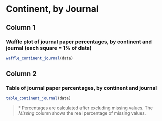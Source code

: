 # Continent, by Journal

## Column 1 {data-width=700}

### Waffle plot of journal paper percentages, by continent and journal (each square = 1% of data) {data-height=600}

```r
waffle_continent_journal(data)

```

## Column 2

### Table of journal paper percentages, by continent and journal {data-height=200}

```r
table_continent_journal(data)

```

> \* Percentages are calculated after excluding missing values. The *Missing* column shows the real percentage of missing values.
